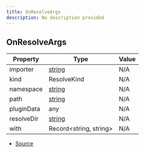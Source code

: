 ```yaml
---
title: OnResolveArgs
description: No description provided
---
```


## OnResolveArgs

| Property | Type | Value |
| ----------- | ----------- | ----------- |
| importer | [string](https://developer.mozilla.org/en-US/docs/Web/JavaScript/Reference/Global_Objects/String) | N/A |
| kind | ResolveKind | N/A |
| namespace | [string](https://developer.mozilla.org/en-US/docs/Web/JavaScript/Reference/Global_Objects/String) | N/A |
| path | [string](https://developer.mozilla.org/en-US/docs/Web/JavaScript/Reference/Global_Objects/String) | N/A |
| pluginData | any | N/A |
| resolveDir | [string](https://developer.mozilla.org/en-US/docs/Web/JavaScript/Reference/Global_Objects/String) | N/A |
| with | Record\<string, string> | N/A |


- [Source](https://github.com/underctrl-io/commandkit/blob/e7997746676c2b18be64230c918cb998973d18b5/packages/commandkit/src/plugins/plugin-runtime/types.ts#L50)
